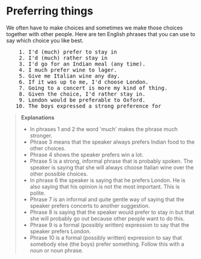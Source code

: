 # Preferring things

We often have to make choices and sometimes we make those choices together with other people. Here are ten English phrases that you can use to say which choice you like best.

<pre className="text-xl font-semibold font-sans leading-3">
    1. I'd (much) prefer to stay in
    2. I'd (much) rather stay in
    3. I'd go for an Indian meal (any time).
    4. I much prefer wine to lager.
    5. Give me Italian wine any day.
    6. If it was up to me, I'd choose London.
    7. Going to a concert is more my kind of thing.
    8. Given the choice, I'd rather stay in.
    9. London would be preferable to Oxford.
   10. The boys expressed a strong preference for
</pre>

> __Explanations__
> - In phrases 1 and 2 the word 'much' makes the phrase much stronger.
> - Phrase 3 means that the speaker always prefers Indian food to the other choices.
> - Phrase 4 shows the speaker prefers win a lot.
> - Phrase 5 is a strong, informal phrase that is probably spoken. The speaker is saying that she will always choose Italian wine over the other possible choices.
> - In phrase 6 the speaker is saying that he prefers London. He is also saying that his opinion is not the most important. This is polite.
> - Phrase 7 is an informal and quite gentle way of saying that the speaker prefers concerts to another suggestion.
> - Phrase 8 is saying that the speaker would prefer to stay in but that she will probably go out because other people want to do this.
> - Phrase 9 is a formal (possibly written) expression to say that the speaker prefers London.
> - Phrase 10 is a formal (possibly written) expression to say that somebody else (the boys) prefer something. Follow this with a noun or noun phrase.

